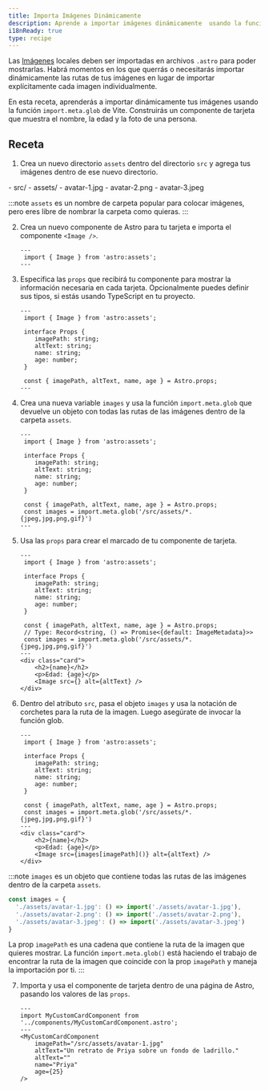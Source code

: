 ```yaml
---
title: Importa Imágenes Dinámicamente 
description: Aprende a importar imágenes dinámicamente  usando la función import.meta.glob de Vite
i18nReady: true
type: recipe
---
```


Las [Imágenes](/es/guides/images/) locales deben ser importadas en archivos `.astro` para poder mostrarlas. Habrá momentos en los que querrás o necesitarás importar dinámicamente las rutas de tus imágenes en lugar de importar explícitamente cada imagen individualmente.

En esta receta, aprenderás a importar dinámicamente tus imágenes usando la función `import.meta.glob` de Vite. Construirás un componente de tarjeta que muestra el nombre, la edad y la foto de una persona.

## Receta

1. Crea un nuevo directorio `assets` dentro del directorio `src` y agrega tus imágenes dentro de ese nuevo directorio.

<FileTree>
- src/
  - assets/
    - avatar-1.jpg
    - avatar-2.png
    - avatar-3.jpeg
</FileTree>

:::note
`assets` es un nombre de carpeta popular para colocar imágenes, pero eres libre de nombrar la carpeta como quieras.
::: 

2. Crea un nuevo componente de Astro para tu tarjeta e importa el componente `<Image />`.

    ```astro title="src/components/MyCustomCardComponent.astro" 
    ---
     import { Image } from 'astro:assets';
    ---
    ```

3. Especifica las `props` que recibirá tu componente para mostrar la información necesaria en cada tarjeta. Opcionalmente puedes definir sus tipos, si estás usando TypeScript en tu proyecto.

    ```astro title="src/components/MyCustomCardComponent.astro" ins={4-11}
    ---
     import { Image } from 'astro:assets';

     interface Props {
        imagePath: string;
        altText: string;
        name: string;
        age: number;
     }

     const { imagePath, altText, name, age } = Astro.props;
    ---
    ``` 

4. Crea una nueva variable `images` y usa la función `import.meta.glob` que devuelve un objeto con todas las rutas de las imágenes dentro de la carpeta `assets`.

    ```astro title="src/components/MyCustomCardComponent.astro" ins={12}
    ---
     import { Image } from 'astro:assets';

     interface Props {
        imagePath: string;
        altText: string;
        name: string;
        age: number;
     }
     
     const { imagePath, altText, name, age } = Astro.props;
     const images = import.meta.glob('/src/assets/*.{jpeg,jpg,png,gif}')
    ---
    ```

5. Usa las `props` para crear el marcado de tu componente de tarjeta.

    ```astro title="src/components/MyCustomCardComponent.astro" ins={14-18}
    ---
     import { Image } from 'astro:assets';

     interface Props {
        imagePath: string;
        altText: string;
        name: string;
        age: number;
     }
     
     const { imagePath, altText, name, age } = Astro.props;
     // Type: Record<string, () => Promise<{default: ImageMetadata}>>
     const images = import.meta.glob('/src/assets/*.{jpeg,jpg,png,gif}')
    ---
    <div class="card">
        <h2>{name}</h2>
        <p>Edad: {age}</p>
        <Image src={} alt={altText} />
    </div>
    ```

6. Dentro del atributo `src`, pasa el objeto `images` y usa la notación de corchetes para la ruta de la imagen. Luego asegúrate de invocar la función glob.
   
    ```astro title="src/components/MyCustomCardComponent.astro" ins={17}
    ---
     import { Image } from 'astro:assets';

     interface Props {
        imagePath: string;
        altText: string;
        name: string;
        age: number;
     }
     
     const { imagePath, altText, name, age } = Astro.props;
     const images = import.meta.glob('/src/assets/*.{jpeg,jpg,png,gif}')
    ---
    <div class="card">
        <h2>{name}</h2>
        <p>Edad: {age}</p>
        <Image src={images[imagePath]()} alt={altText} />
    </div>
    ```

:::note
`images` es un objeto que contiene todas las rutas de las imágenes dentro de la carpeta `assets`.

```js
const images = {
  './assets/avatar-1.jpg': () => import('./assets/avatar-1.jpg'),
  './assets/avatar-2.png': () => import('./assets/avatar-2.png'),
  './assets/avatar-3.jpeg': () => import('./assets/avatar-3.jpeg')
}
```

La prop `imagePath` es una cadena que contiene la ruta de la imagen que quieres mostrar. La función `import.meta.glob()` está haciendo el trabajo de encontrar la ruta de la imagen que coincide con la prop `imagePath` y maneja la importación por ti.
::: 

7. Importa y usa el componente de tarjeta dentro de una página de Astro, pasando los valores de las `props`.

    ```astro title="src/pages/index.astro" 
    ---
    import MyCustomCardComponent from '../components/MyCustomCardComponent.astro';
    ---
    <MyCustomCardComponent 
        imagePath="/src/assets/avatar-1.jpg"
        altText="Un retrato de Priya sobre un fondo de ladrillo."
        altText=""
        name="Priya"
        age={25}
    />
    ```


